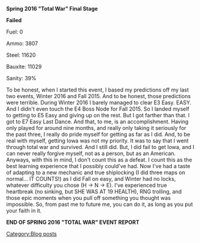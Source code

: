 <p style="text-align:center;">'''Spring 2016 "Total War" Final Stage'''</p>

<p style="text-align:center;">'''Failed'''</p>


Fuel: 0

Ammo: 3807

Steel: 11620

Bauxite: 11029



Sanity: 39%



To be honest, when I started this event, I based my predictions off my last two events, Winter 2016 and Fall 2015. And to be honest, those predictions were terrible. During Winter 2016 I barely managed to clear E3 Easy. EASY. And I didn't even touch the E4 Boss Node for Fall 2015. So I landed myself to getting to E5 Easy and giving up on the rest. But I got farther than that. I got to E7 Easy Last Dance. And that, to me, is an accomplishment. Having only played for around nine months, and really only taking it seriously for the past three, I really do pride myself for getting as far as I did. And, to be real with myself, getting Iowa was not my priority. It was to say that I went through total war and survived. And I still did. But, I did fail to get Iowa, and I can never really forgive myself, not as a person, but as an American. Anyways, with this in mind, I don't count this as a defeat. I count this as the best learning experience that I possibly could've had. Now I've had a taste of adapting to a new mechanic and true shiplocking (I did three maps on normal... IT COUNTS!) as I did Fall on easy, and Winter had no locks, whatever difficulty you chose (H -> N -> E). I've experienced true heartbreak (no sinking, but SHE WAS AT 19 HEALTH), RNG trolling, and those epic moments when you pull off something you thought was impossible. So, from past me to future me, you can do it, as long as you put your faith in it.



<p style="text-align:center;">'''END OF SPRING 2016 "TOTAL WAR" EVENT REPORT      '''</p>
[[Category:Blog posts]]